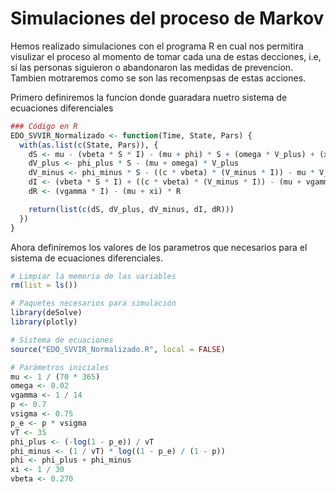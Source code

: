 # Simulaciones del proceso de Markov

Hemos realizado simulaciones con el programa R en cual nos permitira visulizar el proceso al momento de tomar cada una de estas decciones, i.e, si las personas siguieron o abandonaron las medidas de prevencion. Tambien motraremos como se son las recomenpsas de estas acciones.

Primero definiremos la funcion donde guaradara nuetro sistema de ecuaciones diferenciales

```r
### Código en R
EDO_SVVIR_Normalizado <- function(Time, State, Pars) {
  with(as.list(c(State, Pars)), {
    dS <- mu - (vbeta * S * I) - (mu + phi) * S + (omega * V_plus) + (xi * R)
    dV_plus <- phi_plus * S - (mu + omega) * V_plus
    dV_minus <- phi_minus * S - ((c * vbeta) * (V_minus * I)) - mu * V_minus
    dI <- (vbeta * S * I) + ((c * vbeta) * (V_minus * I)) - (mu + vgamma) * I
    dR <- (vgamma * I) - (mu + xi) * R

    return(list(c(dS, dV_plus, dV_minus, dI, dR)))
  })
}

```

Ahora definiremos los valores de los parametros que necesarios para el sistema de ecuaciones diferenciales.

```r
# Limpiar la memoria de las variables
rm(list = ls())

# Paquetes necesarios para simulación
library(deSolve)
library(plotly)

# Sistema de ecuaciones
source("EDO_SVVIR_Normalizado.R", local = FALSE)

# Parámetros iniciales
mu <- 1 / (70 * 365)
omega <- 0.02
vgamma <- 1 / 14
p <- 0.7
vsigma <- 0.75
p_e <- p * vsigma
vT <- 35
phi_plus <- (-log(1 - p_e)) / vT
phi_minus <- (1 / vT) * log((1 - p_e) / (1 - p))
phi <- phi_plus + phi_minus
xi <- 1 / 30
vbeta <- 0.270
```
